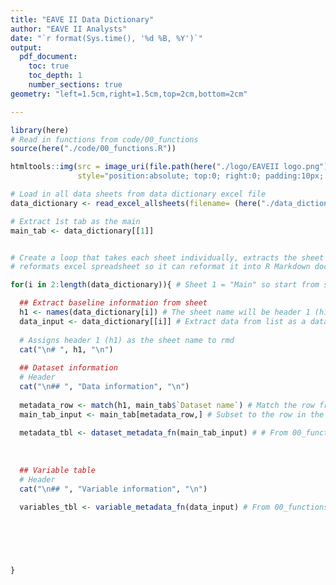 ```yaml
---
title: "EAVE II Data Dictionary"
author: "EAVE II Analysts"
date: "`r format(Sys.time(), '%d %B, %Y')`"
output: 
  pdf_document:
    toc: true
    toc_depth: 1
    number_sections: true
geometry: "left=1.5cm,right=1.5cm,top=2cm,bottom=2cm"

---
```

\fontsize{10}{22}


```r
library(here)
# Read in functions from code/00_functions
source(here("./code/00_functions.R"))


```

```r
htmltools::img(src = image_uri(file.path(here("./logo/EAVEII logo.png"))),
               style="position:absolute; top:0; right:0; padding:10px; width:200px;")

```

```r
# Load in all data sheets from data dictionary excel file
data_dictionary <- read_excel_allsheets(filename= (here("./data_dictionary/EAVEII_data_dictionary.xlsx"))) # From 00_functions

# Extract 1st tab as the main
main_tab <- data_dictionary[[1]]



```




```r
# Create a loop that takes each sheet individually, extracts the sheet name (for header) and
# reformats excel spreadsheet so it can reformat it into R Markdown document

for(i in 2:length(data_dictionary)){ # Sheet 1 = "Main" so start from sheet 2 to the rest of the sheets

  ## Extract baseline information from sheet
  h1 <- names(data_dictionary[i]) # The sheet name will be header 1 (h1)
  data_input <- data_dictionary[[i]] # Extract data from list as a dataframe (requires [[]])
  
  # Assigns header 1 (h1) as the sheet name to rmd
  cat("\n# ", h1, "\n")
  
  ## Dataset information
  # Header
  cat("\n## ", "Data information", "\n")
  
  metadata_row <- match(h1, main_tab$`Dataset name`) # Match the row from the main tab (1st sheet)
  main_tab_input <- main_tab[metadata_row,] # Subset to the row in the main tab corresponding to the ith sheet
  
  metadata_tbl <- dataset_metadata_fn(main_tab_input) # # From 00_functions
  
  
  
  ## Variable table
  # Header
  cat("\n## ", "Variable information", "\n")
  
  variables_tbl <- variable_metadata_fn(data_input) # From 00_functions


  


  
}

```


